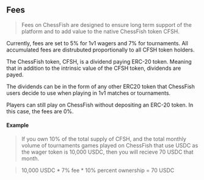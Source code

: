 ## Fees

> Fees on ChessFish are designed to ensure long term support of the platform and to add value to the native ChessFish token CFSH. 

Currently, fees are set to 5% for 1v1 wagers and 7% for tournaments.  All accumulated fees are distrubuted proportionally to all CFSH token holders.

The ChessFish token, CFSH, is a dividend paying ERC-20 token. Meaning that in addition to the intrinsic value of the CFSH token, dividends are payed.

The dividends can be in the form of any other ERC20 token that ChessFish users decide to use when playing in 1v1 matches or tournaments.

Players can still play on ChessFish without depositing an ERC-20 token. In this case, the fees are 0%. 

#### Example 

> If you own 10% of the total supply of CFSH, and the total monthly volume of tournaments games played on ChessFish that use USDC as the wager token is 10,000 USDC, then you will recieve 70 USDC that month.

> 10,000 USDC * 7% fee * 10% percent ownership = 70 USDC